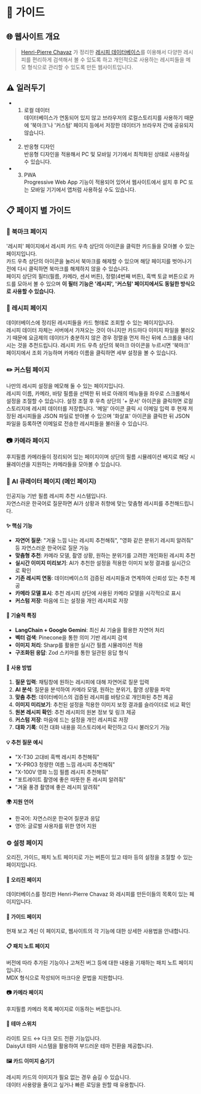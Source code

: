 # 📖 가이드

## 🌐 웹사이트 개요
> [Henri-Pierre Chavaz](https://hpchavaz-photography.blogspot.com/) 가 정리한 [레시피 데이터베이스](https://docs.google.com/spreadsheets/d/11PvZ7rOnwmbz5VylVIvzOuWwEa83c0DweAlBwJ2pZJc/edit#gid=1775432829)를 이용해서
> 다양한 레시피를 편리하게 검색해서 볼 수 있도록 하고 개인적으로 사용하는 레시피들을 메모 형식으로 관리할 수 있도록 만든 웹사이트입니다.


## ⚠️ 일러두기
- 1. 로컬 데이터  
데이터베이스가 연동되어 있지 않고 브라우저의 로컬스토리지를 사용하기 때문에 '북마크'나 '커스텀' 페이지 등에서 저장한 데이터가 브라우저 간에 공유되지 않습니다.
- 2. 반응형 디자인  
반응형 디자인을 적용해서 PC 및 모바일 기기에서 최적화된 상태로 사용하실 수 있습니다.
- 3. PWA  
Progressive Web App 기능이 적용되어 있어서 웹사이트에서 설치 후 PC 또는 모바일 기기에서 앱처럼 사용하실 수도 있습니다.

## 📋 페이지 별 가이드

### 🔖 북마크 페이지
'레시피' 페이지에서 레시피 카드 우측 상단의 아이콘을 클릭한 카드들을 모아볼 수 있는 페이지입니다.  
카드 우측 상단의 아이콘을 눌러서 북마크를 해제할 수 있으며 해당 페이지를 벗어나기 전에 다시 클릭하면 북마크를 해제하지 않을 수 있습니다.  
페이지 상단의 필터(필름, 카메라, 센서 버튼), 정렬(4번째 버튼), 흑백 토글 버튼으로 카드를 모아서 볼 수 있으며
**이 필터 기능은 '레시피', '커스텀' 페이지에서도 동일한 방식으로 사용할 수 있습니다.**

### 📝 레시피 페이지
데이터베이스에 정리된 레시피들을 카드 형태로 조회할 수 있는 페이지입니다.  
레시피 데이터 자체는 서버에서 가져오는 것이 아니지만
카드마다 이미지 파일을 불러오기 때문에 요금제의 데이터가 충분하지 않은 경우 정렬을 먼저 하신 뒤에 스크롤을 내리시는 것을 추천드립니다.
레시피 카드 우측 상단의 북마크 아이콘을 누르시면 '북마크' 페이지에서 조회 가능하며
카메라 이름을 클릭하면 세부 설정을 볼 수 있습니다.

### ✏️ 커스텀 페이지
나만의 레시피 설정을 메모해 둘 수 있는 페이지입니다.  
레시피 이름, 카메라, 바탕 필름을 선택한 뒤 바로 아래의 메뉴들을 좌우로 스크롤해서 설정을 조절할 수 있습니다.
설정 조절 후 우측 상단의 '+ 문서' 아이콘을 클릭하면 로컬 스토리지에 레시피 데이터를 저장합니다.
'메일' 아이콘 클릭 시 이메일 입력 후 현재 저장된 레시피들을 JSON 파일로 받아볼 수 있으며
'화살표' 아이콘을 클릭한 뒤 JSON 파일을 등록하면 이메일로 전송한 레시피들을 불러올 수 있습니다.

### 📷 카메라 페이지
후지필름 카메라들이 정리되어 있는 페이지이며 상단의 필름 시뮬레이션 배지로 해당 시뮬레이션을 지원하는 카메라들을 모아볼 수 있습니다.


### 🤖 AI 큐레이터 페이지 (메인 페이지)
인공지능 기반 필름 레시피 추천 시스템입니다.  
자연스러운 한국어로 질문하면 AI가 상황과 취향에 맞는 맞춤형 레시피를 추천해드립니다.

#### ✨ 핵심 기능
- **자연어 질문**: "겨울 느낌 나는 레시피 추천해줘", "영화 같은 분위기 레시피 알려줘" 등 자연스러운 한국어로 질문 가능
- **맞춤형 추천**: 카메라 모델, 촬영 상황, 원하는 분위기를 고려한 개인화된 레시피 추천
- **실시간 이미지 미리보기**: AI가 추천한 설정을 적용한 이미지 보정 결과를 실시간으로 확인
- **기존 레시피 연동**: 데이터베이스의 검증된 레시피들과 연계하여 신뢰성 있는 추천 제공
- **카메라 모델 표시**: 추천 레시피 상단에 사용된 카메라 모델을 시각적으로 표시
- **커스텀 저장**: 마음에 드는 설정을 개인 레시피로 저장

#### 🔧 기술적 특징
- **LangChain + Google Gemini**: 최신 AI 기술을 활용한 자연어 처리
- **벡터 검색**: Pinecone을 통한 의미 기반 레시피 검색
- **이미지 처리**: Sharp를 활용한 실시간 필름 시뮬레이션 적용
- **구조화된 응답**: Zod 스키마를 통한 일관된 응답 형식

#### 📝 사용 방법
1. **질문 입력**: 채팅창에 원하는 레시피에 대해 자연어로 질문 입력
2. **AI 분석**: 질문을 분석하여 카메라 모델, 원하는 분위기, 촬영 상황을 파악
3. **맞춤 추천**: 데이터베이스의 검증된 레시피를 바탕으로 개인화된 추천 제공
4. **이미지 미리보기**: 추천된 설정을 적용한 이미지 보정 결과를 슬라이더로 비교 확인
5. **원본 레시피 확인**: 추천 레시피의 원본 정보 및 링크 제공
6. **커스텀 저장**: 마음에 드는 설정을 개인 레시피로 저장
7. **대화 기록**: 이전 대화 내용을 히스토리에서 확인하고 다시 불러오기 가능

#### 💡 추천 질문 예시
- "X-T30 고대비 흑백 레시피 추천해줘"
- "X-PRO3 청량한 여름 느낌 레시피 추천해줘"
- "X-100V 영화 느낌 필름 레시피 추천해줘"
- "포트레이트 촬영에 좋은 따뜻한 톤 레시피 알려줘"
- "겨울 풍경 촬영에 좋은 레시피 알려줘"

#### 🌍 지원 언어
- 한국어: 자연스러운 한국어 질문과 응답
- 영어: 글로벌 사용자를 위한 영어 지원

### ⚙️ 설정 페이지
오리진, 가이드, 패치 노트 페이지로 가는 버튼이 있고 테마 등의 설정을 조절할 수 있는 페이지입니다.

#### 👥 오리진 페이지
데이터베이스를 정리한 Henri-Pierre Chavaz 와 레시피를 만든이들의 목록이 있는 페이지입니다.

#### 📖 가이드 페이지
현재 보고 계신 이 페이지로, 웹사이트의 각 기능에 대한 상세한 사용법을 안내합니다.

#### 📋 패치 노트 페이지
버전에 따라 추가된 기능이나 고쳐진 버그 등에 대한 내용을 기재하는 패치 노트 페이지입니다.  
MDX 형식으로 작성되어 마크다운 문법을 지원합니다.

#### 📷 카메라 페이지
후지필름 카메라 목록 페이지로 이동하는 버튼입니다.

#### 🎨 테마 스위치
라이트 모드 ↔ 다크 모드 전환 기능입니다.  
DaisyUI 테마 시스템을 활용하여 부드러운 테마 전환을 제공합니다.

#### 🖼️ 카드 이미지 숨기기
레시피 카드의 이미지가 필요 없는 경우 숨길 수 있습니다.  
데이터 사용량을 줄이고 싶거나 빠른 로딩을 원할 때 유용합니다.


